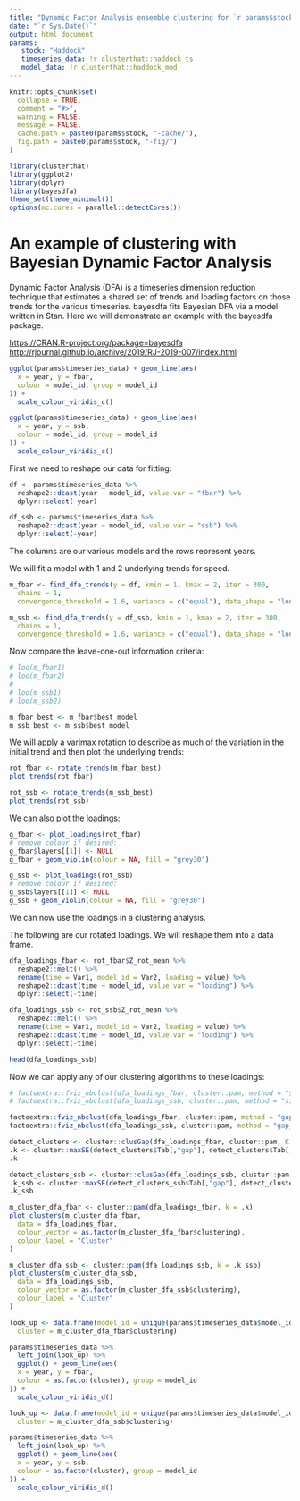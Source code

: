```yaml
---
title: "Dynamic Factor Analysis ensemble clustering for `r params$stock`"
date: "`r Sys.Date()`"
output: html_document
params:
   stock: "Haddock"
   timeseries_data: !r clusterthat::haddock_ts
   model_data: !r clusterthat::haddock_mod
---
```


```r
knitr::opts_chunk$set(
  collapse = TRUE,
  comment = "#>",
  warning = FALSE,
  message = FALSE,
  cache.path = paste0(params$stock, "-cache/"),
  fig.path = paste0(params$stock, "-fig/")
)
```

```r
library(clusterthat)
library(ggplot2)
library(dplyr)
library(bayesdfa)
theme_set(theme_minimal())
options(mc.cores = parallel::detectCores())
```

# An example of clustering with Bayesian Dynamic Factor Analysis

Dynamic Factor Analysis (DFA) is a timeseries dimension reduction technique that estimates a shared set of trends and loading factors on those trends for the various timeseries. bayesdfa fits Bayesian DFA via a model written in Stan. Here we will demonstrate an example with the bayesdfa package.

<https://CRAN.R-project.org/package=bayesdfa>
<http://rjournal.github.io/archive/2019/RJ-2019-007/index.html>

```r
ggplot(params$timeseries_data) + geom_line(aes(
  x = year, y = fbar,
  colour = model_id, group = model_id
)) +
  scale_colour_viridis_c()

ggplot(params$timeseries_data) + geom_line(aes(
  x = year, y = ssb,
  colour = model_id, group = model_id
)) +
  scale_colour_viridis_c()
```

First we need to reshape our data for fitting:

```r
df <- params$timeseries_data %>%
  reshape2::dcast(year ~ model_id, value.var = "fbar") %>%
  dplyr::select(-year)

df_ssb <- params$timeseries_data %>%
  reshape2::dcast(year ~ model_id, value.var = "ssb") %>%
  dplyr::select(-year)
```

The columns are our various models and the rows represent years.

We will fit a model with 1 and 2 underlying trends for speed.

```r
m_fbar <- find_dfa_trends(y = df, kmin = 1, kmax = 2, iter = 300,
  chains = 1,
  convergence_threshold = 1.6, variance = c("equal"), data_shape = "long")

m_ssb <- find_dfa_trends(y = df_ssb, kmin = 1, kmax = 2, iter = 300,
  chains = 1,
  convergence_threshold = 1.6, variance = c("equal"), data_shape = "long")
```

Now compare the leave-one-out information criteria:

```r
# loo(m_fbar1)
# loo(m_fbar2)
# 
# loo(m_ssb1)
# loo(m_ssb2)

m_fbar_best <- m_fbar$best_model
m_ssb_best <- m_ssb$best_model
```

We will apply a varimax rotation to describe as much of the variation in the initial trend and then plot the underlying trends:

```r
rot_fbar <- rotate_trends(m_fbar_best)
plot_trends(rot_fbar)

rot_ssb <- rotate_trends(m_ssb_best)
plot_trends(rot_ssb)
```

We can also plot the loadings:

```r
g_fbar <- plot_loadings(rot_fbar)
# remove colour if desired:
g_fbar$layers[[1]] <- NULL
g_fbar + geom_violin(colour = NA, fill = "grey30")

g_ssb <- plot_loadings(rot_ssb)
# remove colour if desired:
g_ssb$layers[[1]] <- NULL
g_ssb + geom_violin(colour = NA, fill = "grey30")
```

We can now use the loadings in a clustering analysis.

The following are our rotated loadings. We will reshape them into a data frame.

```r
dfa_loadings_fbar <- rot_fbar$Z_rot_mean %>%
  reshape2::melt() %>%
  rename(time = Var1, model_id = Var2, loading = value) %>%
  reshape2::dcast(time ~ model_id, value.var = "loading") %>% 
  dplyr::select(-time)

dfa_loadings_ssb <- rot_ssb$Z_rot_mean %>%
  reshape2::melt() %>%
  rename(time = Var1, model_id = Var2, loading = value) %>%
  reshape2::dcast(time ~ model_id, value.var = "loading") %>% 
  dplyr::select(-time)

head(dfa_loadings_ssb)
```

Now we can apply any of our clustering algorithms to these loadings:

```r
# factoextra::fviz_nbclust(dfa_loadings_fbar, cluster::pam, method = "silhouette")
# factoextra::fviz_nbclust(dfa_loadings_ssb, cluster::pam, method = "silhouette")

factoextra::fviz_nbclust(dfa_loadings_fbar, cluster::pam, method = "gap_stat")
factoextra::fviz_nbclust(dfa_loadings_ssb, cluster::pam, method = "gap_stat")

detect_clusters <- cluster::clusGap(dfa_loadings_fbar, cluster::pam, K.max = 10)
.k <- cluster::maxSE(detect_clusters$Tab[,"gap"], detect_clusters$Tab[,"SE.sim"])
.k

detect_clusters_ssb <- cluster::clusGap(dfa_loadings_ssb, cluster::pam, K.max = 10)
.k_ssb <- cluster::maxSE(detect_clusters_ssb$Tab[,"gap"], detect_clusters_ssb$Tab[,"SE.sim"])
.k_ssb

m_cluster_dfa_fbar <- cluster::pam(dfa_loadings_fbar, k = .k)
plot_clusters(m_cluster_dfa_fbar,
  data = dfa_loadings_fbar,
  colour_vector = as.factor(m_cluster_dfa_fbar$clustering),
  colour_label = "Cluster"
)

m_cluster_dfa_ssb <- cluster::pam(dfa_loadings_ssb, k = .k_ssb)
plot_clusters(m_cluster_dfa_ssb,
  data = dfa_loadings_ssb,
  colour_vector = as.factor(m_cluster_dfa_ssb$clustering),
  colour_label = "Cluster"
)
```


```r
look_up <- data.frame(model_id = unique(params$timeseries_data$model_id),
  cluster = m_cluster_dfa_fbar$clustering)

params$timeseries_data %>%
  left_join(look_up) %>%
  ggplot() + geom_line(aes(
  x = year, y = fbar,
  colour = as.factor(cluster), group = model_id
)) +
  scale_colour_viridis_d()

look_up <- data.frame(model_id = unique(params$timeseries_data$model_id),
  cluster = m_cluster_dfa_ssb$clustering)

params$timeseries_data %>%
  left_join(look_up) %>%
  ggplot() + geom_line(aes(
  x = year, y = ssb,
  colour = as.factor(cluster), group = model_id
)) +
  scale_colour_viridis_d()
```
